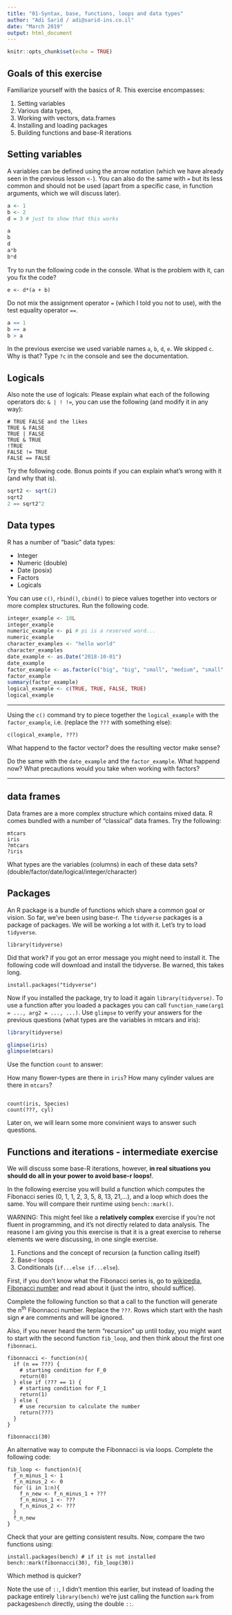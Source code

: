 ```yaml
---
title: "01-Syntax, base, functions, loops and data types"
author: "Adi Sarid / adi@sarid-ins.co.il"
date: "March 2019"
output: html_document
---
```


```r
knitr::opts_chunk$set(echo = TRUE)
```

## Goals of this exercise

Familiarize yourself with the basics of R. This exercise encompasses:

   1. Setting variables
   2. Various data types, 
   3. Working with vectors, data.frames
   4. Installing and loading packages
   5. Building functions and base-R iterations

## Setting variables

A variables can be defined using the arrow notation (which we have already seen in the previous lesson `<-`). You can also do the same with `=` but its less common and should not be used (apart from a specific case, in function arguments, which we will discuss later).

```r
a <- 1
b <- 2
d = 3 # just to show that this works

a
b
d
a*b
b*d

```

Try to run the following code in the console. What is the problem with it, can you fix the code?

```
e <- d*(a + b)
```

Do not mix the assignment operator `=` (which I told you not to use), with the test equality operator `==`.

```r

a == 1
b == a
b > a

```

In the previous exercise we used variable names `a`, `b`, `d`, `e`. We skipped `c`. Why is that? Type `?c` in the console and see the documentation.

## Logicals

Also note the use of logicals:
Please explain what each of the following operators do: `& | ! !=`, you can use the following (and modify it in any way):

```
# TRUE FALSE and the likes
TRUE & FALSE
TRUE | FALSE
TRUE & TRUE
!TRUE
FALSE != TRUE
FALSE == FALSE
```

Try the following code. Bonus points if you can explain what's wrong with it (and why that is).

```r

sqrt2 <- sqrt(2)
sqrt2
2 == sqrt2^2

```

## Data types

R has a number of "basic" data types:

   * Integer
   * Numeric (double)
   * Date (posix)
   * Factors
   * Logicals

You can use `c()`, `rbind()`, `cbind()` to piece values together into vectors or more complex structures.
Run the following code.

```r
integer_example <- 10L
integer_example
numeric_example <- pi # pi is a reserved word...
numeric_example
character_examples <- "hello world"
character_examples
date_example <- as.Date("2018-10-01")
date_example
factor_example <- as.factor(c("big", "big", "small", "medium", "small", "big", "bigger"))
factor_example
summary(factor_example)
logical_example <- c(TRUE, TRUE, FALSE, TRUE)
logical_example
```


***

Using the `c()` command try to piece together the `logical_example` with the `factor_example`, i.e. (replace the `???` with something else):

```
c(logical_example, ???)
```
What happend to the factor vector? does the resulting vector make sense?

Do the same with the `date_example` and the `factor_example`. What happend now? What precautions would you take when working with factors?

***

## data frames

Data frames are a more complex structure which contains mixed data. R comes bundled with a number of "classical" data frames. Try the following:

```
mtcars
iris
?mtcars
?iris
```

What types are the variables (columns) in each of these data sets? (double/factor/date/logical/integer/character)

## Packages

An R package is a bundle of functions which share a common goal or vision. So far, we've been using base-r. The `tidyverse` packages is a package of packages. We will be working a lot with it. Let's try to load `tidyverse`.

```
library(tidyverse)
```

Did that work? if you got an error message you might need to install it. The following code will download and install the tidyverse. Be warned, this takes long.

```
install.packages("tidyverse")
```

Now if you installed the package, try to load it again `library(tidyverse)`. To use a function after you loaded a packages you can call `function_name(arg1 = ..., arg2 = ..., ...)`. Use `glimpse` to verify your answers for the previous questions (what types are the variables in mtcars and iris):

```r
library(tidyverse)

glimpse(iris)
glimpse(mtcars)

```

Use the function `count` to answer:

How many flower-types are there in `iris`?
How many cylinder values are there in `mtcars`?

```

count(iris, Species)
count(???, cyl)

```

Later on, we will learn some more convinient ways to answer such questions.


## Functions and iterations - intermediate exercise

We will discuss some base-R iterations, however, **in real situations you should do all in your power to avoid base-r loops!**.

In the following exercise you will build a function which computes the Fibonacci series (0, 1, 1, 2, 3, 5, 8, 13, 21,...), and a loop which does the same. You will compare their runtime using `bench::mark()`.

WARNING:
This might feel like a **relatively complex** exercise if you're not fluent in programming, and it's not directly related to data analysis. The reasone I am giving you this exercise is that it is a great exercise to reherse elements we were discussing, in one single exercise.
   
   1. Functions and the concept of recursion (a function calling itself)
   2. Base-r loops
   3. Conditionals (`if...else if...else`).

First, if you don't know what the Fibonacci series is, go to [wikipedia, Fibonacci number](https://en.wikipedia.org/wiki/Fibonacci_number) and read about it (just the intro, should suffice).

Complete the following function so that a call to the function will generate the n^th^ Fibonnacci number. Replace the `???`.
Rows which start with the hash sign `#` are comments and will be ignored.

Also, if you never heard the term "recursion" up until today, you might want to start with the second function `fib_loop`, and then think about the first one `fibonnaci`.

```
fibonnacci <- function(n){
  if (n == ???) {
    # starting condition for F_0 
    return(0)
  } else if (??? == 1) {
    # starting condition for F_1
    return(1)
  } else {
    # use recursion to calculate the number
    return(???)
  }
}

fibonnacci(30)

```

An alternative way to compute the Fibonnacci is via loops. Complete the following code:

```
fib_loop <- function(n){
  f_n_minus_1 <- 1
  f_n_minus_2 <- 0
  for (i in 1:n){
    f_n_new <- f_n_minus_1 + ???
    f_n_minus_1 <- ???
    f_n_minus_2 <- ???
  }
  f_n_new
}

```

Check that your are getting consistent results. Now, compare the two functions using:

```
install.packages(bench) # if it is not installed
bench::mark(fibonnacci(30), fib_loop(30))
```

Which method is quicker?

Note the use of `::`, I didn't mention this earlier, but instead of loading the package entirely `library(bench)` we're just calling the function `mark` from packages`bench` directly, using the double `::`.